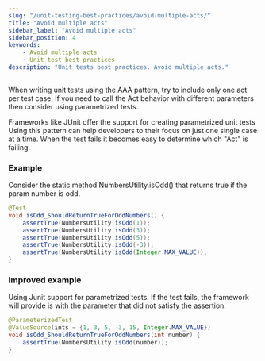 ```yaml
---
slug: "/unit-testing-best-practices/avoid-multiple-acts/"
title: "Avoid multiple acts"
sidebar_label: "Avoid multiple acts"
sidebar_position: 4
keywords:
    - Avoid multiple acts
    - Unit test best practices
description: "Unit tests best practices. Avoid multiple acts."
---
```


When writing unit tests using the AAA pattern, try to include only one act per test case. 
If you need to call the Act behavior with different parameters then consider using parametrized tests. 

Frameworks like JUnit offer the support for creating parametrized unit tests
Using this pattern can help developers to their focus on just one single case at a time.
When the test fails it becomes easy to determine which "Act" is failing.

### Example

Consider the static method NumbersUtility.isOdd() that returns true if the param number is odd.

```java
@Test
void isOdd_ShouldReturnTrueForOddNumbers() {
    assertTrue(NumbersUtility.isOdd(1));
    assertTrue(NumbersUtility.isOdd(3));
    assertTrue(NumbersUtility.isOdd(5));
    assertTrue(NumbersUtility.isOdd(-3));
    assertTrue(NumbersUtility.isOdd(Integer.MAX_VALUE));
}
```

### Improved example

Using Junit support for parametrized tests. If the test fails, the framework will provide is with the parameter that did not satisfy the assertion.

```java
@ParameterizedTest
@ValueSource(ints = {1, 3, 5, -3, 15, Integer.MAX_VALUE}) 
void isOdd_ShouldReturnTrueForOddNumbers(int number) {
    assertTrue(NumbersUtility.isOdd(number));
}
```
